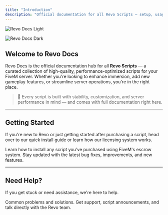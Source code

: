 ```yaml
---
title: "Introduction"
description: "Official documentation for all Revo Scripts — setup, usage, and support in one place."
---
```


<img
  className="block dark:hidden"
  src="/images/hero-light.png"
  alt="Revo Docs Light"
/>

<img
  className="hidden dark:block"
  src="/images/hero-dark.png"
  alt="Revo Docs Dark"
/>

## Welcome to Revo Docs

Revo Docs is the official documentation hub for all **Revo Scripts** — a curated collection of high-quality, performance-optimized scripts for your FiveM server. Whether you're looking to enhance immersion, add new gameplay features, or streamline server operations, you're in the right place.

> 🚀 Every script is built with stability, customization, and server performance in mind — and comes with full documentation right here.

---

## Getting Started

If you're new to Revo or just getting started after purchasing a script, head over to our quick install guide or learn how our licensing system works.

<CardGroup cols={2}>
  <Card title="Install a Script" icon="cloud-arrow-down" href="/general/install">
    Learn how to install any script you've purchased using FiveM's escrow system.
  </Card>
  <Card title="Script Updates" icon="rotate" href="/general/updates">
    Stay updated with the latest bug fixes, improvements, and new features.
  </Card>
</CardGroup>

---

## Need Help?

If you get stuck or need assistance, we're here to help.

<CardGroup cols={2}>
  <Card title="Troubleshooting" icon="circle-exclamation" href="/general/troubleshooting">
    Common problems and solutions.
  </Card>
  <Card title="Join Our Discord" icon="discord" href="https://discord.gg/your-server-link">
    Get support, script announcements, and talk directly with the Revo team.
  </Card>
</CardGroup>
